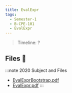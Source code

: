 ```yaml
---
title: EvalExpr
tags:
  - Semester-1
  - B-CPE-101
  - EvalExpr
---
```

> Timeline: ?


## Files 📂

:::note 2020 Subject and Files
- [EvalExprBootstrap.pdf](https://github.com/Studio-17/Epitech-Subjects/raw/main/Semester-1/B-CPE-101/EvalExpr/EvalExprBootstrap.pdf)
- [EvalExpr.pdf](https://github.com/Studio-17/Epitech-Subjects/raw/main/Semester-1/B-CPE-101/EvalExpr/EvalExpr.pdf)
:::
